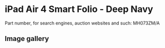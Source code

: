 
# iPad Air 4 Smart Folio - Deep Navy

Part number, for search engines, auction websites and such: MH073ZM/A

## Image gallery

<div style={{ width: "768px" }}>
  <GalleryComponent
    images={[
      {
        original: "/everysource/MH073.webp",
        thumbnail: "/everypreview/MH073.webp",
      }
    ]}
  />
</div>
